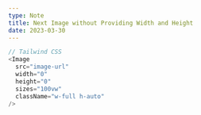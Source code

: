 ```yaml
---
type: Note
title: Next Image without Providing Width and Height
date: 2023-03-30
---
```


```typescript
// Tailwind CSS
<Image
  src="image-url"
  width="0"
  height="0"
  sizes="100vw"
  className="w-full h-auto"
/>
```
